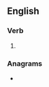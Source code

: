 ==English==

===Verb===
{{head|en|verb form}}

# {{en-past of|minute}}

===Anagrams===
* {{l|en|untimed}}